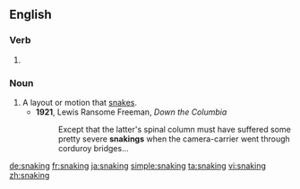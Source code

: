==English==

===Verb===
{{head|en}}

# {{present participle of|snake}}

===Noun===
{{en-noun}}

# A layout or motion that [[snake]]s.
#* '''1921''', Lewis Ransome Freeman, ''Down the Columbia''
#*: Except that the latter's spinal column must have suffered some pretty severe '''snakings''' when the camera-carrier went through corduroy bridges...

[[de:snaking]]
[[fr:snaking]]
[[ja:snaking]]
[[simple:snaking]]
[[ta:snaking]]
[[vi:snaking]]
[[zh:snaking]]